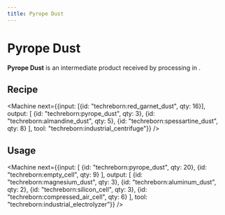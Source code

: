 ```yaml
---
title: Pyrope Dust
---
```


<ItemImage file="pyrope_dust" alt="Pyrope Dust" size="200" />

# Pyrope Dust

**Pyrope Dust** is an intermediate product received by processing <McItem slug="techreborn:red_garnet_dust" /> in <McItem slug="techreborn:industrial_centrifuge" />.

## Recipe

<CraftingTable recipe="input techreborn:small_pile_of_pyrope_dust techreborn:small_pile_of_pyrope_dust air input techreborn:small_pile_of_pyrope_dust techreborn:small_pile_of_pyrope_dust air input air air air output techreborn:pyrope_dust"/>

<Machine next={{input: [{id: "techreborn:red_garnet_dust", qty: 16}], output: [
  {id: "techreborn:pyrope_dust", qty: 3},
  {id: "techreborn:almandine_dust", qty: 5},
  {id: "techreborn:spessartine_dust", qty: 8}
], tool: "techreborn:industrial_centrifuge"}} />

## Usage

<Machine next={{input: [
  {id: "techreborn:pyrope_dust", qty: 20},
  {id: "techreborn:empty_cell", qty: 9}
], output: [
  {id: "techreborn:magnesium_dust", qty: 3},
  {id: "techreborn:aluminum_dust", qty: 2},
  {id: "techreborn:silicon_cell", qty: 3},
  {id: "techreborn:compressed_air_cell", qty: 6}
], tool: "techreborn:industrial_electrolyzer"}} />

<CraftingTable recipe="input air air air input air techreborn:pyrope_dust air input air air air output techreborn:small_pile_of_pyrope_dust,4"/>

